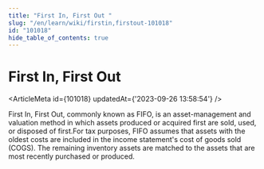 ```yaml
---
title: "First In, First Out "
slug: "/en/learn/wiki/firstin,firstout-101018"
id: "101018"
hide_table_of_contents: true
---
```



# First In, First Out 

<ArticleMeta id={101018} updatedAt={'2023-09-26 13:58:54'} />
<div className='border-solid border-b border-t-0 my-4 border-[var(--ifm-color-gray-300)]' />

First In, First Out, commonly known as FIFO, is an asset-management and valuation method in which assets produced or acquired first are sold, used, or disposed of first.For tax purposes, FIFO assumes that assets with the oldest costs are included in the income statement's cost of goods sold (COGS). The remaining inventory assets are matched to the assets that are most recently purchased or produced.
